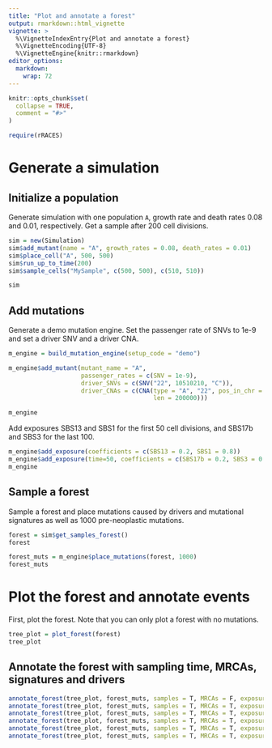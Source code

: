 ```yaml
---
title: "Plot and annotate a forest"
output: rmarkdown::html_vignette
vignette: >
  %\VignetteIndexEntry{Plot and annotate a forest}
  %\VignetteEncoding{UTF-8}
  %\VignetteEngine{knitr::rmarkdown}
editor_options:
  markdown:
    wrap: 72
---
```


```r
knitr::opts_chunk$set(
  collapse = TRUE,
  comment = "#>"
)
```

```r
require(rRACES)
```

# Generate a simulation

## Initialize a population

Generate simulation with one population `A`, growth rate and death rates 0.08 and 0.01, respectively.
Get a sample after 200 cell divisions.

```r
sim = new(Simulation)
sim$add_mutant(name = "A", growth_rates = 0.08, death_rates = 0.01)
sim$place_cell("A", 500, 500)
sim$run_up_to_time(200)
sim$sample_cells("MySample", c(500, 500), c(510, 510))
```

```r
sim
```


## Add mutations

Generate a demo mutation engine. Set the passenger rate of SNVs to 1e-9 and set a driver SNV and a driver CNA.
```r
m_engine = build_mutation_engine(setup_code = "demo")

m_engine$add_mutant(mutant_name = "A",
                    passenger_rates = c(SNV = 1e-9),
                    driver_SNVs = c(SNV("22", 10510210, "C")),
                    driver_CNAs = c(CNA(type = "A", "22", pos_in_chr = 10303470,
                                        len = 200000)))

m_engine
```

Add exposures SBS13 and SBS1 for the first 50 cell divisions, and SBS17b and SBS3 for the last 100.
```r
m_engine$add_exposure(coefficients = c(SBS13 = 0.2, SBS1 = 0.8))
m_engine$add_exposure(time=50, coefficients = c(SBS17b = 0.2, SBS3 = 0.8))
m_engine
```

## Sample a forest

Sample a forest and place mutations caused by drivers and mutational signatures as well as 1000 pre-neoplastic mutations.
```r
forest = sim$get_samples_forest()
forest

forest_muts = m_engine$place_mutations(forest, 1000)
forest_muts
```

# Plot the forest and annotate events

First, plot the forest. Note that you can only plot a forest with no mutations.
```r
tree_plot = plot_forest(forest)
tree_plot
```

## Annotate the forest with sampling time, MRCAs, signatures and drivers

```r
annotate_forest(tree_plot, forest_muts, samples = T, MRCAs = F, exposures = F, drivers=F)
annotate_forest(tree_plot, forest_muts, samples = T, MRCAs = T, exposures = F, drivers=F)
annotate_forest(tree_plot, forest_muts, samples = T, MRCAs = T, exposures = T, drivers=F)
annotate_forest(tree_plot, forest_muts, samples = T, MRCAs = T, exposures = T, facet_signatures = F, drivers=F)
annotate_forest(tree_plot, forest_muts, samples = T, MRCAs = T, exposures = T, drivers=T, add_driver_label = F)
annotate_forest(tree_plot, forest_muts, samples = T, MRCAs = T, exposures = T, drivers=T, add_driver_label = T)
```

